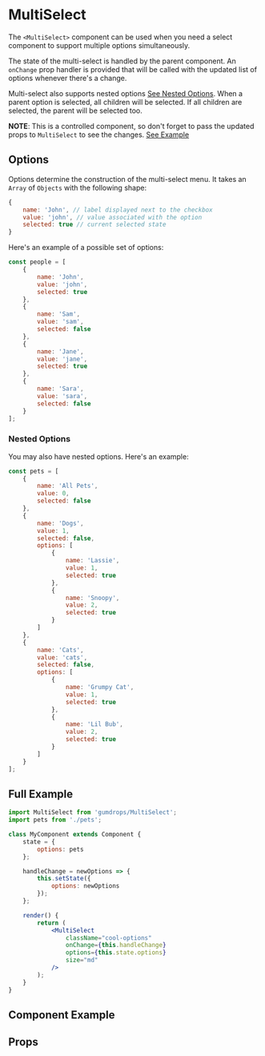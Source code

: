 
# MultiSelect

The `<MultiSelect>` component can be used when you need a select component to support multiple options simultaneously.

The state of the multi-select is handled by the parent component. An `onChange` prop handler is provided that will be called with the updated list of options whenever there's a change.

Multi-select also supports nested options [See Nested Options](#nested-options). When a parent option is selected, all children will be selected. If all children are selected, the parent will be selected too.

**NOTE**: This is a controlled component, so don't forget to pass the updated props to `MultiSelect` to see the changes. [See Example](#example)

## Options
Options determine the construction of the multi-select menu. It takes an `Array` of `Objects` with the following shape:
```js
{
    name: 'John', // label displayed next to the checkbox
    value: 'john', // value associated with the option
    selected: true // current selected state
}
```

Here's an example of a possible set of options:
```js
const people = [
    {
        name: 'John',
        value: 'john',
        selected: true
    },
    {
        name: 'Sam',
        value: 'sam',
        selected: false
    },
    {
        name: 'Jane',
        value: 'jane',
        selected: true
    },
    {
        name: 'Sara',
        value: 'sara',
        selected: false
    }
];
```

### Nested Options
You may also have nested options. Here's an example:
```js
const pets = [
    {
        name: 'All Pets',
        value: 0,
        selected: false
    },
    {
        name: 'Dogs',
        value: 1,
        selected: false,
        options: [
            {
                name: 'Lassie',
                value: 1,
                selected: true
            },
            {
                name: 'Snoopy',
                value: 2,
                selected: true
            }
        ]
    },
    {
        name: 'Cats',
        value: 'cats',
        selected: false,
        options: [
            {
                name: 'Grumpy Cat',
                value: 1,
                selected: true
            },
            {
                name: 'Lil Bub',
                value: 2,
                selected: true
            }
        ]
    }
];
```

## Full Example
```jsx
import MultiSelect from 'gumdrops/MultiSelect';
import pets from './pets';

class MyComponent extends Component {
    state = {
        options: pets
    };

    handleChange = newOptions => {
        this.setState({
            options: newOptions
        });
    };

    render() {
        return (
            <MultiSelect
                className="cool-options"
                onChange={this.handleChange}
                options={this.state.options}
                size="md"
            />
        );
    }
}
```

## Component Example
<Story
    id="molecules-multiselect--default"
/>

## Props
<Props of={MultiSelect} />
